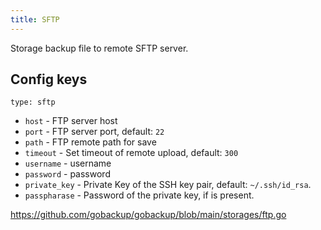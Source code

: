 ```yaml
---
title: SFTP
---
```


Storage backup file to remote SFTP server.

## Config keys

`type: sftp`

- `host` - FTP server host
- `port` - FTP server port, default: `22`
- `path` - FTP remote path for save
- `timeout` - Set timeout of remote upload, default: `300`
- `username` - username
- `password` - password
- `private_key` - Private Key of the SSH key pair, default: `~/.ssh/id_rsa`.
- `passpharase` - Password of the private key, if is present.

https://github.com/gobackup/gobackup/blob/main/storages/ftp.go
